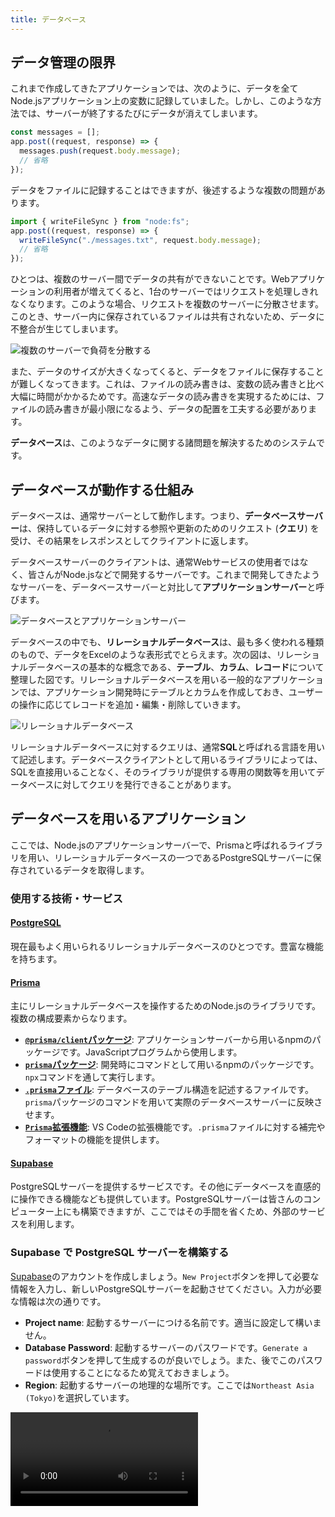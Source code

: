```yaml
---
title: データベース
---
```



## データ管理の限界

これまで作成してきたアプリケーションでは、次のように、データを全てNode.jsアプリケーション上の変数に記録していました。しかし、このような方法では、<Term>サーバー</Term>が終了するたびにデータが消えてしまいます。

```javascript
const messages = [];
app.post((request, response) => {
  messages.push(request.body.message);
  // 省略
});
```

データをファイルに記録することはできますが、後述するような複数の問題があります。

```javascript
import { writeFileSync } from "node:fs";
app.post((request, response) => {
  writeFileSync("./messages.txt", request.body.message);
  // 省略
});
```

ひとつは、複数の<Term>サーバー</Term>間でデータの共有ができないことです。Webアプリケーションの利用者が増えてくると、1台の<Term>サーバー</Term>では<Term>リクエスト</Term>を処理しきれなくなります。このような場合、<Term>リクエスト</Term>を複数のサーバーに分散させます。このとき、<Term>サーバー</Term>内に保存されているファイルは共有されないため、データに不整合が生じてしまいます。

![複数のサーバーで負荷を分散する](./load-balancing.drawio.svg)

また、データのサイズが大きくなってくると、データをファイルに保存することが難しくなってきます。これは、ファイルの読み書きは、変数の読み書きと比べ大幅に時間がかかるためです。高速なデータの読み書きを実現するためには、ファイルの読み書きが最小限になるよう、データの配置を工夫する必要があります。

**データベース**は、このようなデータに関する諸問題を解決するためのシステムです。

## データベースが動作する仕組み

データベースは、通常<Term>サーバー</Term>として動作します。つまり、**データベースサーバー**は、保持しているデータに対する参照や更新のための<Term>リクエスト</Term> (**クエリ**) を受け、その結果を<Term>レスポンス</Term>として<Term>クライアント</Term>に返します。

データベースサーバーの<Term>クライアント</Term>は、通常Webサービスの使用者ではなく、皆さんがNode.jsなどで開発する<Term>サーバー</Term>です。これまで開発してきたような<Term>サーバー</Term>を、データベースサーバーと対比して**アプリケーションサーバー**と呼びます。

![データベースとアプリケーションサーバー](./database-application-server.drawio.svg)

データベースの中でも、**リレーショナルデータベース**は、最も多く使われる種類のもので、データをExcelのような表形式でとらえます。次の図は、リレーショナルデータベースの基本的な概念である、**テーブル**、**カラム**、**レコード**について整理した図です。リレーショナルデータベースを用いる一般的なアプリケーションでは、アプリケーション開発時にテーブルとカラムを作成しておき、ユーザーの操作に応じてレコードを追加・編集・削除していきます。

![リレーショナルデータベース](./relational-database-concept.png)

リレーショナルデータベースに対するクエリは、通常**SQL**と呼ばれる言語を用いて記述します。データベース<Term>クライアント</Term>として用いるライブラリによっては、SQLを直接用いることなく、そのライブラリが提供する専用の関数等を用いてデータベースに対してクエリを発行できることがあります。

## データベースを用いるアプリケーション

ここでは、Node.jsのアプリケーションサーバーで、Prismaと呼ばれる<Term>ライブラリ</Term>を用い、リレーショナルデータベースの一つであるPostgreSQL<Term>サーバー</Term>に保存されているデータを取得します。

### 使用する技術・サービス

#### [PostgreSQL](https://www.postgresql.org/)

現在最もよく用いられるリレーショナルデータベースのひとつです。豊富な機能を持ちます。

#### [Prisma](https://www.prisma.io/)

主にリレーショナルデータベースを操作するためのNode.jsの<Term>ライブラリ</Term>です。複数の構成要素からなります。

- [**`@prisma/client`パッケージ**](https://www.npmjs.com/package/@prisma/client): アプリケーションサーバーから用いるnpmのパッケージです。JavaScriptプログラムから使用します。
- [**`prisma`パッケージ**](https://www.npmjs.com/package/prisma): 開発時にコマンドとして用いるnpmのパッケージです。`npx`コマンドを通して実行します。
- [**`.prisma`ファイル**](https://www.prisma.io/docs/concepts/components/prisma-schema): データベースのテーブル構造を記述するファイルです。`prisma`パッケージのコマンドを用いて実際のデータベースサーバーに反映させます。
- [**`Prisma`拡張機能**](https://marketplace.visualstudio.com/items?itemName=Prisma.prisma): VS Codeの拡張機能です。`.prisma`ファイルに対する補完やフォーマットの機能を提供します。

#### [Supabase](https://supabase.com/)

PostgreSQLサーバーを提供するサービスです。その他にデータベースを直感的に操作できる機能なども提供しています。PostgreSQLサーバーは皆さんのコンピューター上にも構築できますが、ここではその手間を省くため、外部のサービスを利用します。

### Supabase で PostgreSQL サーバーを構築する

[Supabase](https://supabase.com/)のアカウントを作成しましょう。`New Project`ボタンを押して必要な情報を入力し、新しいPostgreSQLサーバーを起動させてください。入力が必要な情報は次の通りです。

- **Project name**: 起動するサーバーにつける名前です。適当に設定して構いません。
- **Database Password**: 起動するサーバーのパスワードです。`Generate a password`ボタンを押して生成するのが良いでしょう。また、後でこのパスワードは使用することになるため覚えておきましょう。
- **Region**: 起動するサーバーの地理的な場所です。ここでは`Northeast Asia (Tokyo)`を選択しています。

<video src={newPostgresqlInstanceVideo} controls />

この時点では、まだデータベース上にテーブルが作成されていません。Supabase上で作成することもできますが、今回はPrismaを使用して作成することにします。

### Prismaでテーブル構造を作成する

VS Code向けのPrisma拡張機能をインストールしましょう。

![Prisma拡張機能のインストール](./install-prisma-extension.png)

新しいフォルダをVS Codeで開き、`npm init`コマンドを使用して`package.json`ファイルを作成した後、

```shell
npx prisma init
```

コマンドを実行します。パッケージをインストールしても良いか尋ねられる場合は、`y`を入力して許可しましょう。

<video src={prismaInitVideo} controls muted />

:::tip[`npx`コマンド]

{/* prettier-ignore */}
<Term>`npx`コマンド</Term>は、npmのパッケージを、プログラムからではなく直接実行するためのコマンドです。npmには`prisma`パッケージのように、直接実行専用のパッケージも存在します。

:::

続いて、Supabaseからデータベースへの接続情報を`.env`ファイルにコピーします。これにより、PrismaはSupabase上のPostgreSQLサーバーと接続できるようになります。

<video src={copySecretValuesVideo} controls muted />

`prisma/schema.prisma`ファイルを、次のように追記し、`ToDo`テーブルとそのカラムを定義します。

```javascript
// This is your Prisma schema file,
// learn more about it in the docs: https://pris.ly/d/prisma-schema

// Looking for ways to speed up your queries, or scale easily with your serverless or edge functions?
// Try Prisma Accelerate: https://pris.ly/cli/accelerate-init

generator client {
  provider = "prisma-client-js"
  output   = "../generated/prisma"
}

datasource db {
  provider = "postgresql"
  url      = env("DATABASE_URL")
}

model Todo {
  id   Int    @id @default(autoincrement())
  name String
}
```

完了したら、

```shell
npx prisma db push
```

コマンドを実行しましょう。すると、データベースに`schema.prisma`に書かれた通りのテーブルとカラムが作成されるので、Supabaseから確認してみてください。また、このとき、後述する`@prisma/client`パッケージが自動的にインストールされます。

<video src={prismaDbPushVideo} controls />

### Prismaが作成したテーブルにレコードを追加する

Prismaが作成したテーブルに、レコードを追加しましょう。

<video src={createRecordInDatabaseVideo} controls />

:::tip[DBeaverでPostgreSQLサーバーに接続する]

今回はSupabaseを利用してPostgreSQLサーバーを構築したため、Supabaseの機能を使用してデータベースを操作しましたが、[DBeaver](https://dbeaver.io)も便利です。DBeaverは、多くのデータベースを直感的に操作できるソフトウェアで、PostgreSQLにも対応しています。

DBeaverをインストールした後、次のようにすることでDBeaverを利用してデータベースを操作することができます。

<video src={dbeaverVideo} controls />

:::

### Prismaでデータベースのデータを読み書きする

Node.jsからPrismaを利用してデータベースのデータを操作するためには、`@prisma/client`パッケージの[`PrismaClient`クラス](https://www.prisma.io/docs/reference/api-reference/prisma-client-reference#prismaclient)を用います。

- [`PrismaClient#[テーブル名].findMany`メソッド](https://www.prisma.io/docs/reference/api-reference/prisma-client-reference#findmany): 条件を満たすレコードを全て取得
- [`PrismaClient#[テーブル名].findFirst`メソッド](https://www.prisma.io/docs/reference/api-reference/prisma-client-reference#findfirst): 条件を満たす最初のレコードを取得
- [`PrismaClient#[テーブル名].findUnique`メソッド](https://www.prisma.io/docs/reference/api-reference/prisma-client-reference#findunique): レコードを一意に識別できる条件を使用してレコードを1つだけ取得

:::tip[非同期処理]

上記の3つのメソッドは、<Term>**非同期処理**</Term>を行います。JavaScriptにおける非同期処理とは、ファイルの入出力やネットワーク通信など、JavaScriptの外側の時間のかかる処理の完了を待つ間、ほかの処理を実行できるようにする仕組みです。非同期処理を行う関数を使用するためには、次の2つを行います。

- 非同期処理を行う関数を呼び出す関数を定義する際、`async`キーワードをつけること
- 非同期処理を行う関数の戻り値に対し、`await`演算子を適用すること

非同期処理に関する詳細は、[MDNの記事](https://developer.mozilla.org/ja/docs/Learn/JavaScript/Asynchronous)を参照してください。

:::

まずは、`findMany`メソッドの戻り値を、デバッガを用いて確認してみましょう。

```javascript
import { PrismaClient } from "@prisma/client";

const client = new PrismaClient();
const todos = await client.todo.findMany();
debugger;
```

![findManyの戻り値](./find-many-result.png)

続いて、[`PrismaClient#[テーブル名].create`メソッド](https://www.prisma.io/docs/reference/api-reference/prisma-client-reference#create)を用いて、テーブルにレコードを作成してみましょう。

```javascript
import { PrismaClient } from "@prisma/client";

const client = new PrismaClient();
const todos = await client.todo.create({ data: { name: "買い物をする" } });
debugger;
```

![createの戻り値](./create-result.png)

## 演習問題

PostgreSQLにデータを保存する掲示板サービスを作ってみましょう。

<video src={forumVideo} muted controls />

### 手順1

Supabaseで新しいデータベースを作成しましょう。

### 手順2

新しいプロジェクト用のディレクトリを作成し、`npx prisma init`コマンドを実行して、Prismaのセットアップをしましょう。`.env`ファイルを編集し、Prismaがデータベースに接続できるようにしましょう。

### 手順3

作成された`.prisma`ファイルを編集し、掲示板に投稿されたメッセージを保存するためのテーブルと、そのテーブルのカラムの定義を記述しましょう。`npx prisma db push`コマンドでテーブルとカラムの定義をデータベースに反映させましょう。

:::info[テーブルの定義]
掲示板サービスに必要なテーブルの構造を考えてみましょう。例えば、次の例では、掲示板の投稿を保存するための`Post`テーブルを定義しており、このテーブルには`id`と`message`の2つのカラムが存在しています。他にも、投稿のタイトルを保存するための`title`カラムや、投稿者名を保存するための`author`カラムなどを定義するなどの工夫が考えられます。

```javascript title="prisma/schema.prisma の抜粋"
model Post {
  id      Int    @id @default(autoincrement())
  message String
}
```

:::

### 手順4

掲示板の投稿のサンプルデータをデータベースに登録しましょう。

### 手順5

Node.jsのデバッガを用いて、データベースのデータがPrismaで取得できることを確認しましょう。

### 手順6

Expressをインストールし、`/`へのGETリクエストに対して、データベースのデータをHTMLに整形したレスポンスを返せるようにしましょう。

:::info[ヒント]
Prismaの`findMany`メソッドを用いて、テーブル内にある全てのレコードを取得できます。

```javascript
const posts = await client.post.findMany();
// [
//   { id: 1, message: "おはようございます" },
//   { id: 2, message: "こんにちは" },
// ]
```

このメソッドの戻り値は、各カラムの値をプロパティとして持つオブジェクトの配列です。`Array#map`メソッドや`Array#join`メソッドを用い、適切なHTMLに変換してレスポンスを生成しましょう。
:::

<Answer title="手順6まで">

```javascript title="main.mjsの抜粋"
app.get("/", async (request, response) => {
  const posts = await client.post.findMany();
  response.send(`
    <!doctype html>
    <html lang="ja">
      <head>
        <meta charset="utf-8" />
        <title>掲示板</title>
      </head>
      <body>
        <ul>
          ${posts.map((post) => `<li>${post.message}</li>`).join("")}
        </ul>
      </body>
    </html>
  `);
});
```

</Answer>

### 手順7

掲示板を投稿するためのHTMLのフォームを表示できるようにしましょう。入力されたデータは`/send`へのPOSTリクエストとして送信されるようにしてみましょう。

:::info[ヒント]
手順6で作成したテンプレートとなるHTMLファイルを編集し、フォームを追加しましょう。
:::

<Answer title="手順7まで">

```javascript title="main.mjsの抜粋"
app.get("/", async (request, response) => {
  const posts = await client.post.findMany();
  response.send(`
    <!doctype html>
    <html lang="ja">
      <head>
        <meta charset="utf-8" />
        <title>掲示板</title>
      </head>
      <body>
        <ul>
          ${posts.map((post) => `<li>${post.message}</li>`).join("")}
        </ul>
        <form method="post" action="/send">
          <input placeholder="メッセージ" name="message" />
          <button type="submit">送信</button>
        </form>
      </body>
    </html>
  `);
});
```

</Answer>

### 手順8

前の手順で作成したHTMLのフォームの送信先 (`/send`へのPOSTリクエスト) を作成しましょう。送られてきたデータが正しいか、Node.jsのデバッガを用いて確認してみましょう。

<Answer title="手順8まで">

```javascript title="main.mjsの抜粋"
app.use(express.urlencoded({ extended: true }));
app.post("/send", async (request, response) => {
  debugger; // ここでrequestオブジェクトの中身を確認
});
```

</Answer>

### 手順9

送られてきたデータをデータベースに保存できるようにしましょう。データベースに投稿が保存された後、ブラウザは自動的に`/`に戻るようにしてみましょう。

:::info[ヒント]
[GETリクエストとPOSTリクエストの章](/docs/web-servers/get-post/)で扱った`express.Response#redirect`メソッドが使えます。

:::

<Answer title="手順9まで">

```javascript title="main.mjsの抜粋"
app.use(express.urlencoded({ extended: true }));
app.post("/send", async (request, response) => {
  await client.post.create({ data: { message: request.body.message } });
  response.redirect("/");
});
```

</Answer>

### 手順10

掲示板への投稿がデータベースに保存されていることを確認しましょう。また、Node.jsのサーバーを再起動しても、データが残っていることを確認しましょう。

<ViewSource url={import.meta.url} path="_samples/forum" noCodeSandbox />
